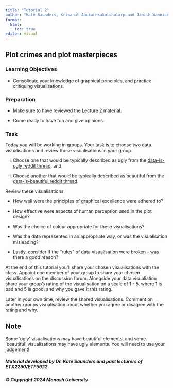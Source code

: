 ```yaml
---
title: "Tutorial 2"
author: "Kate Saunders, Krisanat Anukarnsakulchularp and Janith Wanniarachchi."
format: 
  html:
    toc: true
editor: visual
---
```


## Plot crimes and plot masterpieces

### Learning Objectives

-   Consolidate your knowledge of graphical principles, and practice critiquing visualisations.

### Preparation

-   Make sure to have reviewed the Lecture 2 material.

-   Come ready to have fun and give opinions.

### Task

Today you will be working in groups. Your task is to choose two data visualisations and review those visualisations in your group.

(i) Choose one that would be typically described as ugly from the [data-is-ugly reddit thread](https://www.reddit.com/r/dataisugly/?rdt=33540), and

(ii) Choose another that would be typically described as beautiful from the [data-is-beautiful reddit thread](https://www.reddit.com/r/dataisbeautiful/).

Review these visualisations:

-   How well were the principles of graphical excellence were adhered to?

-   How effective were aspects of human perception used in the plot design?

-   Was the choice of colour appropriate for these visualisations?

-   Was the data represented in an appropriate way, or was the visualisation misleading?

-   Lastly, consider if the "rules" of data visualisation were broken - was there a good reason?

At the end of this tutorial you'll share your chosen visualisations with the class. Appoint one member of your group to share your chosen visualisations on the discussion forum. Alongside your data visualiation share your group's rating of the visualisation on a scale of 1 - 5, where 1 is bad and 5 is good, and why you gave it this rating.

Later in your own time, review the shared visualisations. Comment on another groups visualisation about whether you agree or disagree with the rating and why.

## Note

Some 'ugly' visualisations may have beautiful elements, and some 'beautiful' visualisations may have ugly elements. You will need to use your judgement!

##### Material developed by Dr. Kate Saunders and past lecturers of ETX2250/ETF5922

##### © Copyright 2024 Monash University
